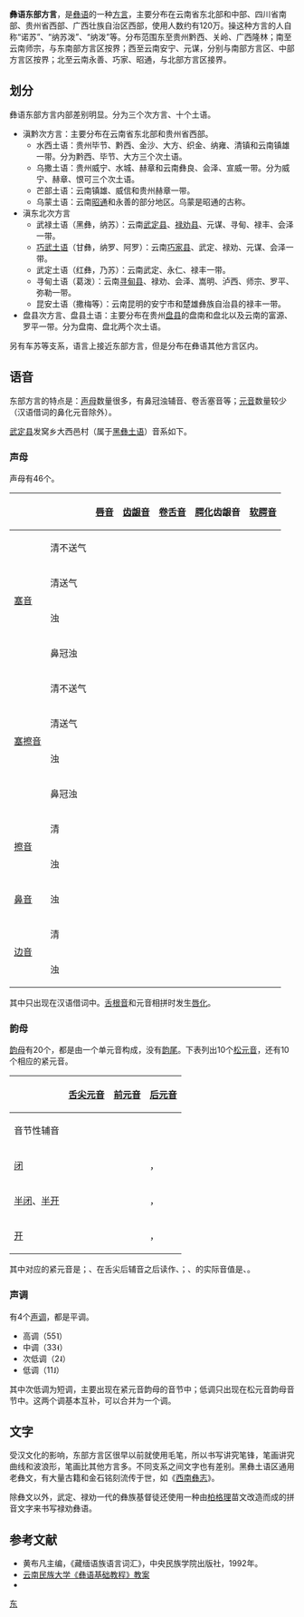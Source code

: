 {{Infobox language
| name        = 彝语东南部方言
| nativename  = 
| familycolor = 漢藏語系
| states      = [[中国|中国]]
| region      = [[雲南|雲南]]东南部
| speakers    = 40万
| fam1        = [[漢藏語系|漢藏語系]]
| fam2        = [[緬彝語支|緬彝語支]]
| fam3        = [[彝語支|彝語支]]
| script      = [[彝文|彝文]]
| iso1        = 
| iso2        = sit
| iso2comment = （其他汉藏语）
| lc1  = ysn | ld1  = [[撒尼语|撒尼语]]
| lc2  = yix | ld2  = 阿细语
| lc3  = yiz | ld3  = 阿哲语
| lc4  = yso | ld4  = 尼斯语
| lc5  = yiu | ld5  = 阿乌语
| lc6  = aza | ld6  = 阿扎语
}}
'''彝语东部方言'''，是[[彝语|彝语]]的一种[[方言|方言]]，主要分布在云南省东北部和中部、四川省南部、贵州省西部、广西壮族自治区西部，使用人数约有120万。操这种方言的人自称“诺苏”{{IPA|/no<sup>55</sup>su<sup>13</sup>/}}、“纳苏泼”{{IPA|/na<sup>33</sup>su<sup>33</sup>pʰo<sup>55</sup>/}}、“纳泼”{{IPA|/na<sup>55</sup>pʰo<sup>55</sup>/}}等。分布范围东至贵州黔西、关岭、广西隆林；南至云南师宗，与东南部方言区按界；西至云南安宁、元谋，分别与南部方言区、中部方言区按界；北至云南永善、巧家、昭通，与北部方言区接界。

==划分==
彝语东部方言内部差别明显。分为三个次方言、十个土语。
*滇黔次方言：主要分布在云南省东北部和贵州省西部。
**水西土语：贵州毕节、黔西、金沙、大方、织金、纳雍、清镇和云南镇雄一带。分为黔西、毕节、大方三个次土语。
**乌撒土语：贵州威宁、水城、赫章和云南彝良、会泽、宣威一带。分为威宁、赫章、恨可三个次土语。
**芒部土语：云南镇雄、威信和贵州赫章一带。
**乌蒙土语：云南[[昭通|昭通]]和永善的部分地区。乌蒙是昭通的古称。
*滇东北次方言
**武禄土语（黑彝，纳苏）：云南[[武定县|武定县]]、[[禄劝县|禄劝县]]、元谋、寻甸、禄丰、会泽一带。
**[[巧武土语|巧武土语]]（甘彝，纳罗、阿罗）：云南[[巧家县|巧家县]]、武定、禄劝、元谋、会泽一带。
**武定土语（红彝，乃苏）：云南武定、永仁、禄丰一带。
**寻甸土语（葛泼）：云南[[寻甸县|寻甸县]]、禄劝、会泽、嵩明、泸西、师宗、罗平、弥勒一带。
**昆安土语（撒梅等）：云南昆明的安宁市和楚雄彝族自治县的禄丰一带。
*盘县次方言、盘县土语：主要分布在贵州[[盘县|盘县]]的盘南和盘北以及云南的富源、罗平一带。分为盘南、盘北两个次土语。

另有车苏等支系，语言上接近东部方言，但是分布在彝语其他方言区内。

==语音==
东部方言的特点是：[[声母|声母]]数量很多，有鼻冠浊辅音、卷舌塞音等；[[元音|元音]]数量较少（汉语借词的鼻化元音除外）。

[[武定县|武定县]]发窝乡大西邑村（属于[[黑彝土语|黑彝土语]]）音系如下。

===声母===
声母有46个。
{| class="wikitable"
! colspan="2" |
![[唇音|唇音]]
![[齿龈音|齿龈音]]
![[卷舌音|卷舌音]]
![[腭化|腭化]]齿龈音
![[软腭音|软腭音]]
![[喉音|喉音]]
|-
! rowspan=4|[[塞音|塞音]]
!清不送气
| {{IPA|/p/}}
| {{IPA|/t/}}
| {{IPA|/ʈ/}}
|
| {{IPA|/k/}}
|
|-
!清送气
| {{IPA|/pʰ/}}
| {{IPA|/tʰ/}}
| {{IPA|/ʈʰ/}}
|
| {{IPA|/kʰ/}}
|
|-
!浊
| {{IPA|/b/}}
| {{IPA|/d/}}
| {{IPA|/ɖ/}}
|
| {{IPA|/ɡ/}}
|
|-
!鼻冠浊
| {{IPA|/m͡bʱ/}}
| {{IPA|/n͡dʱ/}}
| {{IPA|/ɳ͡ɖʱ/}}
|
| {{IPA|/ŋ͡gʱ/}}
|
|-
! rowspan=4|[[塞擦音|塞擦音]]
!清不送气
|
| {{IPA|/ʦ/}}
| {{IPA|/t͡ʂ/}}
| {{IPA|/ʨ/}}
|
|
|-
!清送气
|
| {{IPA|/ʦʰ/}}
| {{IPA|/t͡ʂʰ/}}
| {{IPA|/ʨʰ/}}
|
|
|-
!浊
|
| {{IPA|/ʣ/}}
| {{IPA|/d͡ʐ/}}
| {{IPA|/ʥ/}}
|
|
|-
!鼻冠浊
|
| {{IPA|/n͡ʣʱ/}}
| {{IPA|/ɳd͡ʐʱ/}}
| {{IPA|/ȵ͡ʥʱ/}}
|
|
|-
! rowspan=2|[[擦音|擦音]]
!清
| {{IPA|/f/}}
| {{IPA|/s/}}
| {{IPA|/ʂ/}}
| {{IPA|/ɕ/}}
| {{IPA|/x/}}
| {{IPA|/h/}}
|-
!浊
| {{IPA|/v/}}
| {{IPA|/z/}}
| {{IPA|/ʐ/}}
| {{IPA|/ʑ/}}
| {{IPA|/ɣ/}}
|
|-
! [[鼻音_(辅音)|鼻音]]
!浊
| {{IPA|/m/}}
| {{IPA|/n/}}
| {{IPA|/ɳ/}}
| {{IPA|/ȵ/}}
| {{IPA|/ŋ/}}
|
|-
! rowspan=2|[[边音|边音]]
!清
|
| {{IPA|/ɬ/}}
|
|
|
|
|-
!浊
|
| {{IPA|/l/}}
|
|
|
|
|}

其中{{IPA|/ʐ/}}只出现在汉语借词中。[[舌根音|舌根音]]和元音{{IPA|/ɔ/}}相拼时发生[[唇化|唇化]]。

===韵母===
[[韵母|韵母]]有20个，都是由一个单元音构成，没有[[韵尾|韵尾]]。下表列出10个[[元音松紧对立|松元音]]，还有10个相应的紧元音。
{| class="wikitable" style="text-align: center"
! 
![[舌尖元音|舌尖元音]]
![[前元音|前元音]]
![[后元音|后元音]]
|-
!音节性辅音
|
| 
| {{IPA|/v̩/}}
|-
![[闭元音|闭]]
| {{IPA|/ɿ/}}
| {{IPA|/i/}}
| {{IPA|/ɯ/}}，{{IPA|/u/}}
|-
![[半闭元音|半闭]]、[[半开元音|半开]]
|
| {{IPA|/e/}}
| {{IPA|/ɤ/}}，{{IPA|/ɔ/}}
|-
![[开元音|开]]
|
| 
| {{IPA|/ɑ/}}，{{IPA|/ɒ/}}
|}
其中{{IPA|/e/}}对应的紧元音是{{IPA|/ɛ̰/}}；{{IPA|/ɿ/}}、{{IPA|/ɿ̰/}}在舌尖后辅音之后读作{{IPA|/ʅ/}}、{{IPA|/ʅ̰/}}；{{IPA|/u/}}、{{IPA|/ṵ/}}的实际音值是{{IPA|/ʋ̩/}}、{{IPA|/ʋ̰̩/}}。

===声调===
有4个[[声调|声调]]，都是平调。
*高调（55˥）
*中调（33˧）
*次低调（2˨）
*低调（11˩）
其中次低调为短调，主要出现在紧元音韵母的音节中；低调只出现在松元音韵母音节中。这两个调基本互补，可以合并为一个调。

==文字==
受汉文化的影响，东部方言区很早以前就使用毛笔，所以书写讲究笔锋，笔画讲究曲线和波浪形，笔画比其他方言多。不同支系之间文字也有差别。黑彝土语区通用老彝文，有大量古籍和金石铭刻流传于世，如《[[西南彝志|西南彝志]]》。

除彝文以外，武定、禄劝一代的彝族基督徒还使用一种由[[柏格理|柏格理]]苗文改造而成的拼音文字来书写禄劝彝语。

==参考文献==
*黄布凡主编，《藏缅语族语言词汇》，中央民族学院出版社，1992年。
*[http://www.ynni.edu.cn/jpkc/shengji/myjcjc/jan/yy.doc 云南民族大学《彝语基础教程》教案]{{dead link|date=2018年2月 |bot=InternetArchiveBot |fix-attempted=yes }}
*{{cite journal en
 | quotes = 
 | last = Bradley
 | first = David
 | authorlink = 
 | coauthors = 
 | date = 
 | year = 2005
 | month = 
 | title = Sanie and language loss in China
 | journal = International Journal of the Sociology of Language
 | volume = 173
 | issue = 1
 | pages = 159-176
 | publisher = 
 | location = 
 | issn = 
 | pmid = 
 | doi = 
 | bibcode = 
 | oclc =
 | id = 
 | url = 
 | language = 
 | format = 
 | accessdate = 
 | laysummary = 
 | laysource = 
 | laydate = 
 | quote = 
 }}

{{中國語言}}

[[Category:彝語|东]]